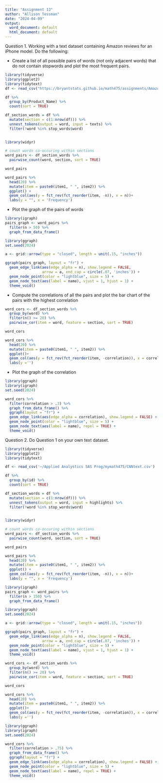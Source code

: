 ```yaml
---
title: "Assignment 13"
author: "Allison Tessman"
date: "2024-04-09"
output:
  word_document: default
  html_document: default
---
```


Question 1. Working with a text dataset containing Amazon reviews for an iPhone model. Do the following:

- Create a list of all possible pairs of words (not only adjacent words) that do not contain stopwords and plot the most frequent pairs.

```r
library(tidyverse)
library(ggplot2)
library(tidytext)
df <- read_csv("https://bryantstats.github.io/math475/assignments/Amazon_Unlocked_Mobile2.csv")

df %>% 
  group_by(Product_Name) %>% 
  count(sort = TRUE)

df_section_words = df %>% 
  mutate(section = c(1:nrow(df))) %>% 
  unnest_tokens(output = word, input = texts) %>% 
  filter(!word %in% stop_words$word)
           

library(widyr)

# count words co-occuring within sections
word_pairs <- df_section_words %>%
  pairwise_count(word, section, sort = TRUE)

word_pairs

word_pairs %>% 
  head(20) %>% 
  mutate(item = paste0(item1, " ", item2)) %>% 
  ggplot() + 
  geom_col(aes(y = fct_rev(fct_reorder(item, -n)), x = n))+
  labs(y = "", x = 'Frequency')
```

- Plot the graph of the pairs of words

```r
library(igraph)
pairs_graph <- word_pairs %>%
  filter(n > 50) %>%
  graph_from_data_frame()

library(ggraph)
set.seed(2024)

a <- grid::arrow(type = "closed", length = unit(.15, "inches"))

ggraph(pairs_graph, layout = "fr") +
  geom_edge_link(aes(edge_alpha = n), show.legend = FALSE,
                 arrow = a, end_cap = circle(.07, 'inches')) +
  geom_node_point(color = "lightblue", size = 5) +
  geom_node_text(aes(label = name), vjust = 1, hjust = 1) +
  theme_void()

```

- Compute the correlations of all the pairs and plot the bar chart of the pairs with the highest correlation

```r
word_cors <- df_section_words %>%
  group_by(word) %>%
  filter(n() >= 20) %>%
  pairwise_cor(item = word, feature = section, sort = TRUE)

word_cors

word_cors %>% 
  head(20) %>% 
  mutate(item = paste0(item1, " ", item2)) %>% 
  ggplot()+
  geom_col(aes(y = fct_rev(fct_reorder(item, -correlation)), x = correlation))+
  labs(y ='')

```

- Plot the graph of the correlation

```r
library(ggraph)
library(igraph)
set.seed(2024)

word_cors %>%
  filter(correlation > .3) %>%
  graph_from_data_frame() %>%
  ggraph(layout = "fr") +
  geom_edge_link(aes(edge_alpha = correlation), show.legend = FALSE) +
  geom_node_point(color = "lightblue", size = 5) +
  geom_node_text(aes(label = name), repel = TRUE) +
  theme_void()
```


Question 2. Do Question 1 on your own text dataset.

```r
library(tidyverse)
library(ggplot2)
library(tidytext)

df <- read_csv('~/Applied Analystics SAS Prog/mymath475/CNNtext.csv')

df %>% 
  group_by(id) %>% 
  count(sort = TRUE)

df_section_words = df %>% 
  mutate(section = c(1:nrow(df))) %>% 
  unnest_tokens(output = word, input = highlights) %>% 
  filter(!word %in% stop_words$word)
           

library(widyr)

# count words co-occuring within sections
word_pairs <- df_section_words %>%
  pairwise_count(word, section, sort = TRUE)

word_pairs

word_pairs %>% 
  head(20) %>% 
  mutate(item = paste0(item1, " ", item2)) %>% 
  ggplot() + 
  geom_col(aes(y = fct_rev(fct_reorder(item, -n)), x = n))+
  labs(y = "", x = 'Frequency')

library(igraph)
pairs_graph <- word_pairs %>%
  filter(n > 150) %>%
  graph_from_data_frame()

library(ggraph)
set.seed(2024)

a <- grid::arrow(type = "closed", length = unit(.15, "inches"))

ggraph(pairs_graph, layout = "fr") +
  geom_edge_link(aes(edge_alpha = n), show.legend = FALSE,
                 arrow = a, end_cap = circle(.07, 'inches')) +
  geom_node_point(color = "lightblue", size = 5) +
  geom_node_text(aes(label = name), vjust = 1, hjust = 1) +
  theme_void()

word_cors <- df_section_words %>%
  group_by(word) %>%
  filter(n() >= 20) %>%
  pairwise_cor(item = word, feature = section, sort = TRUE)

word_cors

word_cors %>% 
  head(20) %>% 
  mutate(item = paste0(item1, " ", item2)) %>% 
  ggplot()+
  geom_col(aes(y = fct_rev(fct_reorder(item, -correlation)), x = correlation))+
  labs(y ='')

library(ggraph)
library(igraph)
set.seed(2024)

word_cors %>%
  filter(correlation > .75) %>%
  graph_from_data_frame() %>%
  ggraph(layout = "fr") +
  geom_edge_link(aes(edge_alpha = correlation), show.legend = FALSE) +
  geom_node_point(color = "lightblue", size = 5) +
  geom_node_text(aes(label = name), repel = TRUE) +
  theme_void()
```

